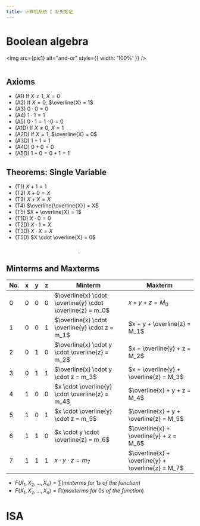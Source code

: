 ```yaml
---
title: 计算机系统 I 补天笔记
---
```


# Boolean algebra


<img src={pic1} alt="and-or" style={{ width: '100%' }} />

<div style="max-height: 500px; overflow: auto;">

## Axioms

- (A1) If $X \neq 1$, $X = 0$
- (A2) If $X = 0$, $\overline{X} = 1$
- (A3) $0 \cdot 0 = 0$
- (A4) $1 \cdot 1 = 1$
- (A5) $0 \cdot 1 = 1 \cdot 0 = 0$
- (A1D) If $X \neq 0$, $X = 1$
- (A2D) If $X = 1$, $\overline{X} = 0$
- (A3D) $1 + 1 = 1$
- (A4D) $0 + 0 = 0$
- (A5D) $1 + 0 = 0 + 1 = 1$

## Theorems: Single Variable

- (T1) $X + 1 = 1$
- (T2) $X + 0 = X$
- (T3) $X + X = X$
- (T4) $\overline{\overline{X}} = X$
- (T5) $X + \overline{X} = 1$
- (T1D) $X \cdot 0 = 0$
- (T2D) $X \cdot 1 = X$
- (T3D) $X \cdot X = X$
- (T5D) $X \cdot \overline{X} = 0$

## Theorems: 2-3 Variables

- (T6) $X + Y = Y + X$
- (T7) $(X + Y) + Z = X + (Y + Z)$
- (T8) $X \cdot (Y + Z) = X \cdot Y + X \cdot Z$
- (T9) $X + X \cdot Y = X$
- (T10) $X \cdot Y + X \cdot \overline{Y} = X$
- (T11) $X \cdot Y + \overline{X} \cdot Z + Y \cdot Z = X \cdot Y + \overline{X} \cdot Z$
- (T6D) $X \cdot Y = Y \cdot X$
- (T7D) $(X \cdot Y) \cdot Z = X \cdot (Y \cdot Z)$
- (T8D) $X + Y \cdot Z = (X + Y) \cdot (X + Z)$
- (T9D) $X \cdot (X + Y) = X$
- (T10D) $(X + Y) \cdot (X + \overline{Y}) = X$
- (T11D) $(X + Y) \cdot (\overline{X} + Z) \cdot (Y + Z) = (X + Y) \cdot (\overline{X} + Z)$

## Theorems: n Variables

- Generalized Idempotent Theorem
  - (T12) $X + X + \dots + X = X$
  - (T12D) $X \cdot X \cdot \dots \cdot X = X$
- De Morgan’s Theorem
  - (T13) $X_1 \cdot X_2 \cdot \dots \cdot X_n = \overline{X_1} + \overline{X_2} + \dots + \overline{X_n}$
  - (T13D) $X_1 + X_2 + \dots + X_n = \overline{X_1} \cdot \overline{X_2} \cdot \dots \cdot \overline{X_n}$
- Shannon’s Theorem
  - (T14) $F(X_1, X_2, \dots, X_n, +, \cdot) = F(X_1, X_2, \dots, X_n, \cdot, +)$
  - (T15) $F(X_1, X_2, \dots, X_n) = X_1 \cdot F(1, X_2, \dots, X_n) + \overline{X_1} \cdot F(0, X_2, \dots, X_n)$
  - (T15D) $F(X_1, X_2, \dots, X_n) = [X_1 + F(0, X_2, \dots, X_n)] \cdot [X_1 + F(1, X_2, \dots, X_n)]$

</div>

## Minterms and Maxterms

| No. | x | y | z | Minterm | Maxterm |
|-----|---|---|---|---------|---------|
| 0   | 0 | 0 | 0 | $\overline{x} \cdot \overline{y} \cdot \overline{z} = m_0$ | $x + y + z = M_0$ |
| 1   | 0 | 0 | 1 | $\overline{x} \cdot \overline{y} \cdot z = m_1$ | $x + y + \overline{z} = M_1$ |
| 2   | 0 | 1 | 0 | $\overline{x} \cdot y \cdot \overline{z} = m_2$ | $x + \overline{y} + z = M_2$ |
| 3   | 0 | 1 | 1 | $\overline{x} \cdot y \cdot z = m_3$ | $x + \overline{y} + \overline{z} = M_3$ |
| 4   | 1 | 0 | 0 | $x \cdot \overline{y} \cdot \overline{z} = m_4$ | $\overline{x} + y + z = M_4$ |
| 5   | 1 | 0 | 1 | $x \cdot \overline{y} \cdot z = m_5$ | $\overline{x} + y + \overline{z} = M_5$ |
| 6   | 1 | 1 | 0 | $x \cdot y \cdot \overline{z} = m_6$ | $\overline{x} + \overline{y} + z = M_6$ |
| 7   | 1 | 1 | 1 | $x \cdot y \cdot z = m_7$ | $\overline{x} + \overline{y} + \overline{z} = M_7$ |

- $F(X_1, X_2,\dots, X_n) = \sum (minterms \ for \ 1s \ of \ the \ function)$
- $F(X_1, X_2,\dots, X_n) = \prod (maxterms \ for \ 0s \ of \ the \ function)$

# ISA

